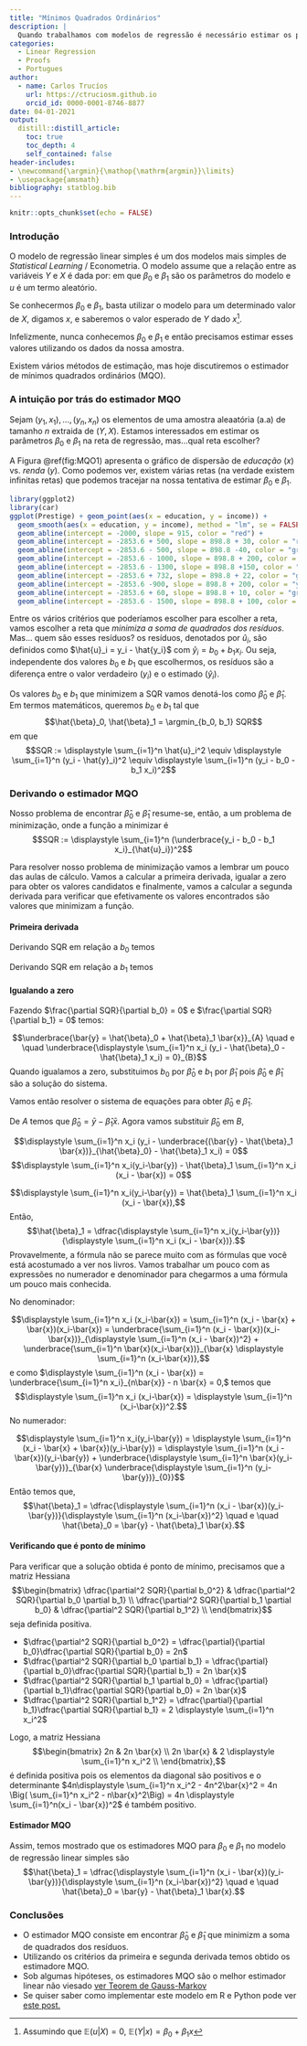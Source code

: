 ```yaml
---
title: "Mínimos Quadrados Ordinários"
description: |
  Quando trabalhamos com modelos de regressão é necessário estimar os parâmetros do modelo. Um dos métodos de estimação mais conhecidos é o estimador de mínimos quadrados ordinários (ou MQO para os amigos). Em este post discutiremos a necessidade de estimar os parâmetros, entendermos a intuição por trás do método e derivaremos, passo a passo, o estimador MQO no modelo de regressão linear simples.
categories:
  - Linear Regression
  - Proofs
  - Portugues 
author:
  - name: Carlos Trucíos
    url: https://ctruciosm.github.io
    orcid_id: 0000-0001-8746-8877
date: 04-01-2021
output:
  distill::distill_article:
    toc: true
    toc_depth: 4
    self_contained: false
header-includes:
- \newcommand{\argmin}{\mathop{\mathrm{argmin}}\limits}
- \usepackage{amsmath}
bibliography: statblog.bib
---
```



```r
knitr::opts_chunk$set(echo = FALSE)
```

### Introdução

O modelo de regressão linear simples é um dos modelos mais simples de _Statistical Learning_ / Econometria. O modelo assume que a relação entre as variáveis $Y$ e $X$ é dada por: 
\begin{equation}\label{RLS}
Y = \beta_0 + \beta_1 X + u
\end{equation} em que $\beta_0$ e $\beta_1$ são os parâmetros do modelo e $u$ é um termo aleatório.

Se conhecermos $\beta_0$ e $\beta_1$, basta utilizar o modelo para um determinado valor de $X$, digamos $x$, e saberemos o valor esperado de $Y$ dado $x$^[Assumindo que $\mathbb{E}(u|X) = 0$, $\mathbb{E}(Y|x) = \beta_0 + \beta_1 x$].

Infelizmente, nunca conhecemos $\beta_0$ e $\beta_1$ e então precisamos estimar esses valores utilizando os dados da nossa amostra. 


Existem vários métodos de estimação, mas hoje discutiremos o estimador de mínimos quadrados ordinários (MQO).


### A intuição por trás do estimador MQO

Sejam $(y_1, x_1), \ldots, (y_n, x_n)$ os elementos de uma amostra aleaatória (a.a) de tamanho $n$ extraida de $(Y,X)$. Estamos interessados em estimar os parâmetros $\beta_0$ e $\beta_1$ na reta de regressão, mas...qual reta escolher?


A Figura \@ref(fig:MQO1) apresenta o gráfico de dispersão de _educação_ ($x$) vs. _renda_ ($y$). Como podemos ver, existem várias retas (na verdade existem infinitas retas) que podemos tracejar na nossa tentativa de estimar $\beta_0$ e $\beta_1$. 


```r
library(ggplot2)
library(car)
ggplot(Prestige) + geom_point(aes(x = education, y = income)) + 
  geom_smooth(aes(x = education, y = income), method = "lm", se = FALSE) + ylab("Renda") + xlab("Educação") +
  geom_abline(intercept = -2000, slope = 915, color = "red") + 
  geom_abline(intercept = -2853.6 + 500, slope = 898.8 + 30, color = "red") +
  geom_abline(intercept = -2853.6 - 500, slope = 898.8 -40, color = "green") +
  geom_abline(intercept = -2853.6 - 1000, slope = 898.8 + 200, color = "orange") +
  geom_abline(intercept = -2853.6 - 1300, slope = 898.8 +150, color = "violet") +
  geom_abline(intercept = -2853.6 + 732, slope = 898.8 + 22, color = "gray") +
  geom_abline(intercept = -2853.6 -900, slope = 898.8 + 200, color = "yellow") +
  geom_abline(intercept = -2853.6 + 60, slope = 898.8 + 10, color = "green4") + 
  geom_abline(intercept = -2853.6 - 1500, slope = 898.8 + 100, color = "black") 
```

Entre os vários critérios que poderíamos escolher para escolher a reta, vamos escolher a reta que _minimiza a soma de quadrados dos resíduos_. Mas... quem são esses resíduos? os resíduos, denotados por $\hat{u}_i$, são definidos como $\hat{u}_i = y_i - \hat{y_i}$ com $\hat{y}_i = b_0 + b_1x_i$. Ou seja, independente dos valores $b_0$ e $b_1$ que escolhermos, os resíduos são a diferença entre o valor verdadeiro ($y_i$) e o estimado ($\hat{y}_i$).


Os valores $b_0$ e $b_1$ que minimizem a SQR vamos denotá-los como $\hat{\beta}_0$ e $\hat{\beta}_1$.  Em termos matemáticos, queremos $b_0$ e $b_1$ tal que $$\hat{\beta}_0, \hat{\beta}_1 = \argmin_{b_0, b_1} SQR$$ em que $$SQR := \displaystyle \sum_{i=1}^n \hat{u}_i^2 \equiv \displaystyle \sum_{i=1}^n (y_i - \hat{y}_i)^2 \equiv \displaystyle \sum_{i=1}^n (y_i - b_0 - b_1 x_i)^2$$


### Derivando o estimador MQO

Nosso problema de encontrar $\hat{\beta}_0$ e $\hat{\beta}_1$ resume-se, então, a um problema de minimização, onde a função a minimizar é $$SQR := \displaystyle \sum_{i=1}^n (\underbrace{y_i - b_0 - b_1 x_i}_{\hat{u}_i})^2$$

Para resolver nosso problema de minimização vamos a lembrar um pouco das aulas de cálculo. Vamos a calcular a primeira derivada, igualar a zero para obter os valores candidatos e finalmente, vamos a calcular a segunda derivada para verificar que efetivamente os valores encontrados são valores que minimizam a função. 


#### Primeira derivada


Derivando SQR em relação a $b_0$ temos


\begin{equation}
\dfrac{\partial SQR}{\partial b_0}   = -2 \displaystyle \sum_{i=1}^n (y_i - b_0 - b_1 x_i)  = -2 n \big( \bar{y} - b_0 - b_1 \bar{x} \big).
\end{equation}

Derivando SQR em relação a $b_1$ temos


\begin{equation}
\dfrac{\partial SQR}{\partial b_1}= -2 \displaystyle \sum_{i=1}^n x_i (y_i - b_0 - b_1 x_i) = -2  \Big( \displaystyle \sum_{i=1}^n x_i y_i - b_0 \displaystyle \sum_{i=1}^n x_i - b_1 \displaystyle \sum_{i=1}^n x_i^2 \Big).
\end{equation}


#### Igualando a zero

Fazendo $\frac{\partial SQR}{\partial b_0} = 0$ e $\frac{\partial SQR}{\partial b_1} = 0$ temos:

$$\underbrace{\bar{y} = \hat{\beta}_0 + \hat{\beta}_1 \bar{x}}_{A} \quad e \quad \underbrace{\displaystyle \sum_{i=1}^n x_i (y_i - \hat{\beta}_0 - \hat{\beta}_1 x_i) = 0}_{B}$$
<aside>
Quando igualamos a zero, substituimos $b_0$ por $\hat{\beta}_0$ e $b_1$ por $\hat{\beta}_1$ pois $\hat{\beta}_0$ e $\hat{\beta}_1$ são a solução do sistema.
</aside>

Vamos então resolver o sistema de equações para obter $\hat{\beta}_0$ e $\hat{\beta}_1$. 

De $A$ temos que $\hat{\beta}_0 = \bar{y} - \hat{\beta}_1 \bar{x}$. Agora vamos substituir  $\hat{\beta}_0$ em $B$, 


$$\displaystyle \sum_{i=1}^n x_i (y_i - \underbrace{(\bar{y} - \hat{\beta}_1 \bar{x})}_{\hat{\beta}_0} - \hat{\beta}_1 x_i) = 0$$
$$\displaystyle \sum_{i=1}^n x_i(y_i-\bar{y}) - \hat{\beta}_1 \sum_{i=1}^n x_i (x_i - \bar{x}) = 0$$

$$\displaystyle \sum_{i=1}^n x_i(y_i-\bar{y}) = \hat{\beta}_1 \sum_{i=1}^n x_i (x_i - \bar{x}),$$
Então, $$\hat{\beta}_1 = \dfrac{\displaystyle \sum_{i=1}^n x_i(y_i-\bar{y})}{\displaystyle \sum_{i=1}^n x_i (x_i - \bar{x})}.$$
Provavelmente, a fórmula não se parece muito com as fórmulas que você está acostumado a ver nos livros. Vamos trabalhar um pouco com as expressões no numerador e denominador para chegarmos a uma fórmula um pouco mais conhecida.


No denominador:

$$\displaystyle \sum_{i=1}^n x_i (x_i-\bar{x}) = \sum_{i=1}^n (x_i - \bar{x} + \bar{x})(x_i-\bar{x}) = \underbrace{\sum_{i=1}^n (x_i - \bar{x})(x_i-\bar{x})}_{\displaystyle \sum_{i=1}^n (x_i - \bar{x})^2} + \underbrace{\sum_{i=1}^n  \bar{x}(x_i-\bar{x})}_{\bar{x} \displaystyle \sum_{i=1}^n  (x_i-\bar{x})},$$ e como $\displaystyle \sum_{i=1}^n (x_i - \bar{x}) = \underbrace{\sum_{i=1}^n x_i}_{n\bar{x}} - n \bar{x} = 0,$ temos que $$\displaystyle \sum_{i=1}^n x_i (x_i-\bar{x}) = \displaystyle \sum_{i=1}^n (x_i-\bar{x})^2.$$
No numerador: 

$$\displaystyle \sum_{i=1}^n x_i(y_i-\bar{y}) = \displaystyle \sum_{i=1}^n (x_i - \bar{x} + \bar{x})(y_i-\bar{y}) = \displaystyle \sum_{i=1}^n (x_i - \bar{x})(y_i-\bar{y}) + \underbrace{\displaystyle \sum_{i=1}^n \bar{x}(y_i-\bar{y})}_{\bar{x} \underbrace{\displaystyle \sum_{i=1}^n (y_i-\bar{y})}_{0}}$$
Então temos que, $$\hat{\beta}_1 = \dfrac{\displaystyle \sum_{i=1}^n (x_i - \bar{x})(y_i-\bar{y})}{\displaystyle \sum_{i=1}^n (x_i-\bar{x})^2} \quad e \quad \hat{\beta}_0 = \bar{y} - \hat{\beta}_1 \bar{x}.$$

#### Verificando que é ponto de mínimo

Para verificar que a solução obtida é ponto de mínimo, precisamos que a matriz Hessiana $$\begin{bmatrix} 
\dfrac{\partial^2 SQR}{\partial b_0^2} & \dfrac{\partial^2 SQR}{\partial b_0 \partial b_1}  \\
\dfrac{\partial^2 SQR}{\partial b_1 \partial b_0} & \dfrac{\partial^2 SQR}{\partial b_1^2}  \\
\end{bmatrix}$$ seja definida positiva.

- $\dfrac{\partial^2 SQR}{\partial b_0^2} = \dfrac{\partial}{\partial b_0}\dfrac{\partial SQR}{\partial b_0} = 2n$
- $\dfrac{\partial^2 SQR}{\partial b_0 \partial b_1} = \dfrac{\partial}{\partial b_0}\dfrac{\partial SQR}{\partial b_1} = 2n \bar{x}$
- $\dfrac{\partial^2 SQR}{\partial b_1 \partial b_0} = \dfrac{\partial}{\partial b_1}\dfrac{\partial SQR}{\partial b_0} = 2n \bar{x}$
- $\dfrac{\partial^2 SQR}{\partial b_1^2} = \dfrac{\partial}{\partial b_1}\dfrac{\partial SQR}{\partial b_1} = 2 \displaystyle \sum_{i=1}^n x_i^2$

Logo, a matriz Hessiana $$\begin{bmatrix} 
2n & 2n \bar{x} \\
2n \bar{x} & 2 \displaystyle \sum_{i=1}^n x_i^2  \\
\end{bmatrix},$$ é definida positiva pois os elementos da diagonal são positivos e o determinante $4n\displaystyle \sum_{i=1}^n x_i^2 - 4n^2\bar{x}^2 = 4n \Big( \sum_{i=1}^n x_i^2 - n\bar{x}^2\Big) = 4n \displaystyle \sum_{i=1}^n(x_i - \bar{x})^2$ é também positivo.

#### Estimador MQO

Assim, temos mostrado que os estimadores MQO para $\beta_0$ e $\beta_1$ no modelo de regressão linear simples são $$\hat{\beta}_1 = \dfrac{\displaystyle \sum_{i=1}^n (x_i - \bar{x})(y_i-\bar{y})}{\displaystyle \sum_{i=1}^n (x_i-\bar{x})^2} \quad e \quad \hat{\beta}_0 = \bar{y} - \hat{\beta}_1 \bar{x}.$$



### Conclusões

- O estimador MQO consiste em encontrar $\hat{\beta}_0$ e $\hat{\beta}_1$ que minimizm a soma de quadrados dos resíduos.
- Utilizando os critérios da primeira e segunda derivada temos  obtido os estimadore MQO.
- Sob algumas hipóteses, os estimadores MQO são o melhor estimador linear não viesado [ver Teorem de Gauss-Markov](https://ctruciosm.github.io/statblog/posts/2021-02-28-teorema-de-gauss-markov/)
- Se quiser saber como implementar este modelo em R e Python pode ver [este post.](https://ctruciosm.github.io/statblog/posts/2021-02-25-intro-regressao-linear/)


